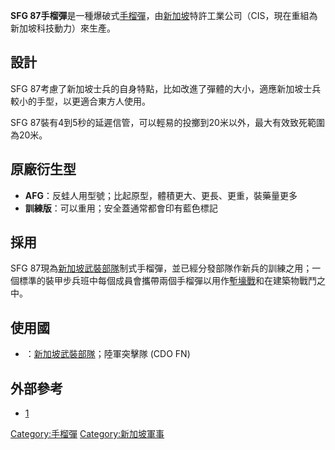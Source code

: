 {{multiple issues|
{{expand|time=2014-07-07T15:59:50+00:00}}
{{expert|time=2014-07-07T15:59:50+00:00}}
{{refimprove|time=2014-07-07T15:59:50+00:00}}
}}
{{NoteTA
|G1=Military
|G2=長度單位
|G3=Firearms
}}
{{Infobox Weapon
|image
|name=SFG 87手榴彈
|origin={{SIN}}
|type=[[手榴彈|手榴彈]] 
<!-- Type selection -->
|is_ranged=
|is_bladed=
|is_explosive=yes
|is_artillery=
|is_vehicle=ifications -->
|weight=300公克
|length=105毫米
|part_length= 
|crew=1人
<!-- Explosive specifications --> 
|diameter=54毫米
|filling=[[B炸药|Composition B]]
|filling_weight=80公克
|detonation= 4—5秒延遲信管
|yield=
}}

'''SFG 87手榴彈'''是一種爆破式[[手榴彈|手榴彈]]，由[[新加坡|新加坡]]特許工業公司（CIS，現在重組為新加坡科技動力）來生產。

== 設計 ==
SFG 87考慮了新加坡士兵的自身特點，比如改進了彈體的大小，適應新加坡士兵較小的手型，以更適合東方人使用。

SFG 87裝有4到5秒的延遲信管，可以輕易的投擲到20米以外，最大有效致死範圍為20米。

== 原廠衍生型 ==
* '''AFG'''：反蛙人用型號；比起原型，體積更大、更長、更重，裝藥量更多
* '''訓練版'''：可以重用；安全蓋通常都會印有藍色標記

== 採用==
SFG 87現為[[新加坡武裝部隊|新加坡武裝部隊]]制式手榴彈，並已經分發部隊作新兵的訓練之用；一個標準的裝甲步兵班中每個成員會攜帶兩個手榴彈以用作[[塹壕戰|塹壕戰]]和在建築物戰鬥之中。

== 使用國 ==
* {{flag|Singapore}}：[[新加坡武裝部隊|新加坡武裝部隊]]；陸軍突擊隊 (CDO FN) 

== 外部參考 ==
* [https://www.youtube.com/watch?v=CgT7Thc0_Ws]{{Wayback|url=https://www.youtube.com/watch?v=CgT7Thc0_Ws |date=20160322015002 }}


[[Category:手榴彈|Category:手榴彈]]
[[Category:新加坡軍事|Category:新加坡軍事]]